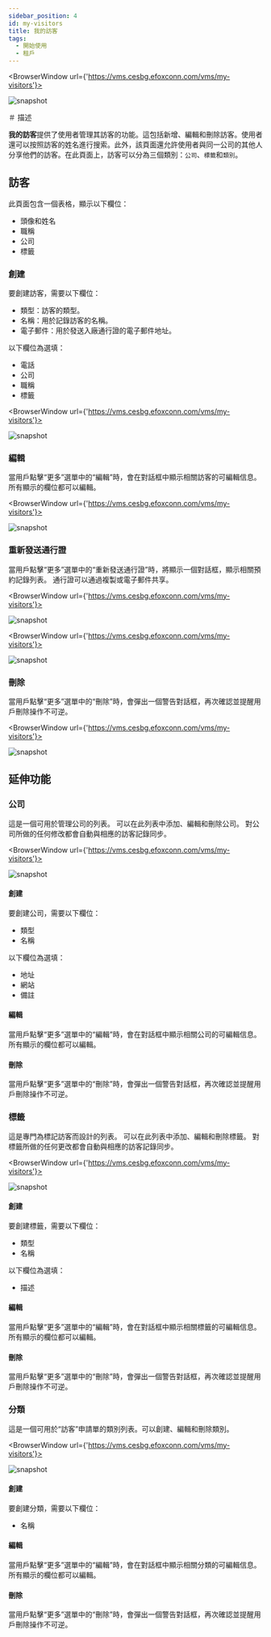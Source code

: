 ```yaml
---
sidebar_position: 4
id: my-visitors
title: 我的訪客
tags:
  - 開始使用
  - 租戶
---
```



<BrowserWindow url={'https://vms.cesbg.efoxconn.com/vms/my-visitors'}>

![snapshot](../assets/vms/vms-my-visitors-zh-hant.png)

</BrowserWindow>

＃ 描述

**我的訪客**提供了使用者管理其訪客的功能。這包括新增、編輯和刪除訪客。使用者還可以按照訪客的姓名進行搜索。此外，該頁面還允許使用者與同一公司的其他人分享他們的訪客。在此頁面上，訪客可以分為三個類別：`公司`、`標籤`和`類別`。

## 訪客

此頁面包含一個表格，顯示以下欄位：

- 頭像和姓名
- 職稱
- 公司
- 標籤

### 創建

要創建訪客，需要以下欄位：

- 類型：訪客的類型。
- 名稱：用於記錄訪客的名稱。
- 電子郵件：用於發送入廠通行證的電子郵件地址。

以下欄位為選填：

- 電話
- 公司
- 職稱
- 標籤

<BrowserWindow url={'https://vms.cesbg.efoxconn.com/vms/my-visitors'}>

![snapshot](../assets/vms/vms-create-visitor-zh-hant.png)

</BrowserWindow>

### 編輯

當用戶點擊“更多”選單中的“編輯”時，會在對話框中顯示相關訪客的可編輯信息。 所有顯示的欄位都可以編輯。

<BrowserWindow url={'https://vms.cesbg.efoxconn.com/vms/my-visitors'}>

![snapshot](../assets/vms/vms-edit-visitor-zh-hant.png)

</BrowserWindow>

### 重新發送通行證

當用戶點擊“更多”選單中的“重新發送通行證”時，將顯示一個對話框，顯示相關預約記錄列表。 通行證可以通過複製或電子郵件共享。

<BrowserWindow url={'https://vms.cesbg.efoxconn.com/vms/my-visitors'}>

![snapshot](../assets/vms/vms-visitor-resend-pass-zh-hant.png)

</BrowserWindow>

<BrowserWindow url={'https://vms.cesbg.efoxconn.com/vms/my-visitors'}>

![snapshot](../assets/vms/vms-visitor-pass-zh-hant.png)

</BrowserWindow>

### 刪除

當用戶點擊“更多”選單中的“刪除”時，會彈出一個警告對話框，再次確認並提醒用戶刪除操作不可逆。

<BrowserWindow url={'https://vms.cesbg.efoxconn.com/vms/my-visitors'}>

![snapshot](../assets/vms/vms-delete-visitor-zh-hant.png)

</BrowserWindow>

## 延伸功能

### 公司

這是一個可用於管理公司的列表。 可以在此列表中添加、編輯和刪除公司。 對公司所做的任何修改都會自動與相應的訪客記錄同步。

<BrowserWindow url={'https://vms.cesbg.efoxconn.com/vms/my-visitors'}>

![snapshot](../assets/vms/vms-visitor-companies-zh-hant.png)

</BrowserWindow>

#### 創建

要創建公司，需要以下欄位：

- 類型
- 名稱

以下欄位為選填：

- 地址
- 網站
- 備註

#### 編輯

當用戶點擊“更多”選單中的“編輯”時，會在對話框中顯示相關公司的可編輯信息。 所有顯示的欄位都可以編輯。

#### 刪除

當用戶點擊“更多”選單中的“刪除”時，會彈出一個警告對話框，再次確認並提醒用戶刪除操作不可逆。

### 標籤

這是專門為標記訪客而設計的列表。 可以在此列表中添加、編輯和刪除標籤。 對標籤所做的任何更改都會自動與相應的訪客記錄同步。

<BrowserWindow url={'https://vms.cesbg.efoxconn.com/vms/my-visitors'}>

![snapshot](../assets/vms/vms-visitor-tags-zh-hant.png)

</BrowserWindow>

#### 創建

要創建標籤，需要以下欄位：

- 類型
- 名稱

以下欄位為選填：

- 描述

#### 編輯

當用戶點擊“更多”選單中的“編輯”時，會在對話框中顯示相關標籤的可編輯信息。 所有顯示的欄位都可以編輯。

#### 刪除

當用戶點擊“更多”選單中的“刪除”時，會彈出一個警告對話框，再次確認並提醒用戶刪除操作不可逆。

### 分類

這是一個可用於“訪客”申請單的類別列表。可以創建、編輯和刪除類別。

<BrowserWindow url={'https://vms.cesbg.efoxconn.com/vms/my-visitors'}>

![snapshot](../assets/vms/vms-visitor-categories-zh-hant.png)

</BrowserWindow>

#### 創建

要創建分類，需要以下欄位：

- 名稱

#### 編輯

當用戶點擊“更多”選單中的“編輯”時，會在對話框中顯示相關分類的可編輯信息。 所有顯示的欄位都可以編輯。

#### 刪除

當用戶點擊“更多”選單中的“刪除”時，會彈出一個警告對話框，再次確認並提醒用戶刪除操作不可逆。
